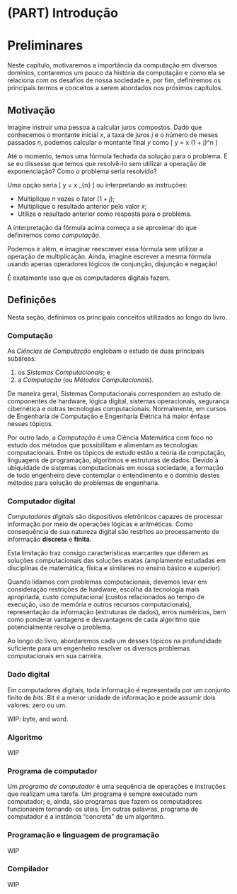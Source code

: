 # (PART) Introdução {-}

# Preliminares {#preliminares}

Neste capítulo, motivaremos a importância da computação em diversos domínios,
contaremos um pouco da história da computação e como ela se relaciona com os
desafios de nossa sociedade e, por fim, definiremos os principais termos e
conceitos a serem abordados nos próximos capítulos.

## Motivação

Imagine instruir uma pessoa a calcular juros compostos.  Dado que conhecemos o
montante inicial $x$, a taxa de juros $j$ e o número de meses passados $n$,
podemos calcular o montante final $y$ como
\[ y = x \cdot (1 + j)^n\text{.} \]

Até o momento, temos uma fórmula fechada da solução para o problema. E
se eu dissesse que temos que resolvê-lo sem utilizar a operação de
exponenciação? Como o problema seria resolvido?

Uma opção seria
\[ y = x \cdot \underbrace{(1 + j) \cdot \text{...} \cdot (1 + j)}_{n\text{ vezes}}\text{,} \]
ou interpretando as instruções:

- Multiplique $n$ vezes o fator $(1 + j)$;
- Multiplique o resultado anterior pelo valor $x$;
- Utilize o resultado anterior como resposta para o problema.

A interpretação da fórmula acima começa a se aproximar do que definiremos como
*computação*.

Podemos ir além, e imaginar reescrever essa fórmula sem utilizar a operação de
multiplicação. Ainda, imagine escrever a mesma fórmula usando apenas operadores
lógicos de conjunção, disjunção e negação!

É exatamente isso que os computadores digitais fazem.

## Definições

Nesta seção, definimos os principais conceitos utilizados ao longo do livro.

### Computação

As *Ciências de Computação* englobam o estudo de duas principais subáreas:

1. os *Sistemas Computacionais*; e
2. a *Computação* (ou *Métodos Computacionais*).

De maneira geral, Sistemas Computacionais correspondem ao estudo de componentes
de hardware, lógica digital, sistemas operacionais, segurança cibernética e
outras tecnologias computacionais.  Normalmente, em cursos de Engenharia de
Computação e Engenharia Elétrica há maior ênfase nesses tópicos.

Por outro lado, a *Computação* é uma Ciência Matemática com foco no estudo dos
métodos que possibilitam e alimentam as tecnologias computacionais.  Entre os
tópicos de estudo estão a teoria da computação, linguagens de programação,
algoritmos e estruturas de dados.  Devido à ubiquidade de sistemas
computacionais em nossa sociedade, a formação de todo engenheiro deve
contemplar o entendimento e o domínio destes métodos para solução de problemas
de engenharia.

### Computador digital

*Computadores digitais* são dispositivos eletrônicos capazes de processar
informação por meio de operações lógicas e aritméticas.  Como consequência de
sua natureza digital são restritos ao processamento de informação **discreta**
e **finita**.

Esta limitação traz consigo características marcantes que diferem as soluções
computacionais das soluções exatas (amplamente estudadas em disciplinas de
matemática, física e similares no ensino básico e superior).

Quando lidamos com problemas computacionais, devemos levar em consideração
restrições de hardware, escolha da tecnologia mais apropriada, custo
computacional (custos relacionados ao tempo de execução, uso de memória e
outros recursos computacionais), representação da informação (estruturas de
dados), erros numéricos, bem como ponderar vantagens e desvantagens de cada
algoritmo que potencialmente resolve o problema.

Ao longo do livro, abordaremos cada um desses tópicos na profundidade
suficiente para um engenheiro resolver os diversos problemas computacionais em
sua carreira.

### Dado digital

Em computadores digitais, toda informação é representada por um conjunto finito
de *bits*.  Bit é a menor unidade de informação e pode assumir dois valores:
zero ou um.

WIP: byte, and word.

### Algoritmo

WIP

### Programa de computador

Um *programa de computador* é uma sequência de operações e instruções que
realizam uma tarefa.  Um programa é sempre executado num computador; e, ainda,
são programas que fazem os computadores funcionarem tornando-os úteis. Em
outras palavras, programa de computador é a instância "concreta" de um
algoritmo.

### Programação e linguagem de programação

WIP

### Compilador

WIP

